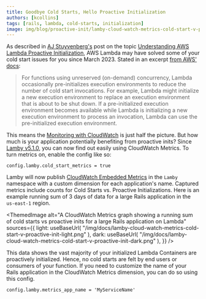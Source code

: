 ```yaml
---
title: Goodbye Cold Starts, Hello Proactive Initialization
authors: [kcollins]
tags: [rails, lambda, cold-starts, initialization]
image: img/blog/proactive-init/lamby-cloud-watch-metrics-cold-start-v-proactive-init-dark.png
---
```



As described in [AJ Stuyvenberg's](https://twitter.com/astuyve) post on the topic [Understanding AWS Lambda Proactive Initialization](https://aaronstuyvenberg.com/posts/understanding-proactive-initialization), AWS Lambda may have solved some of your cold start issues for you since March 2023. Stated in an excerpt [from AWS' docs](https://aaronstuyvenberg.com/posts/understanding-proactive-initialization):

> For functions using unreserved (on-demand) concurrency, Lambda occasionally pre-initializes execution environments to reduce the number of cold start invocations. For example, Lambda might initialize a new execution environment to replace an execution environment that is about to be shut down. If a pre-initialized execution environment becomes available while Lambda is initializing a new execution environment to process an invocation, Lambda can use the pre-initialized execution environment.

<!--truncate-->

This means the [Monitoring with CloudWatch](#monitoring-with-cloudwatch) is just half the picture. But how much is your application potentially benefiting from proactive inits? Since [Lamby v5.1.0](https://github.com/rails-lambda/lamby/pull/169), you can now find out easily using CloudWatch Metrics. To turn metrics on, enable the config like so:

```rails title="config/environments/production.rb"
config.lamby.cold_start_metrics = true
```

Lamby will now publish [CloudWatch Embedded Metrics](https://docs.aws.amazon.com/AmazonCloudWatch/latest/monitoring/CloudWatch_Embedded_Metric_Format.html) in the `Lamby` namespace with a custom dimension for each application's name. Captured metrics include counts for Cold Starts vs. Proactive Initializations. Here is an example running sum of 3 days of data for a large Rails application in the `us-east-1` region.

<ThemedImage
  alt="A CloudWatch Metrics graph showing a running sum of cold starts vs proactive inits for a large Rails application on Lambda"
  sources={{
    light: useBaseUrl(
      "/img/docs/lamby-cloud-watch-metrics-cold-start-v-proactive-init-light.png"
    ),
    dark: useBaseUrl(
      "/img/docs/lamby-cloud-watch-metrics-cold-start-v-proactive-init-dark.png"
    ),
  }}
/>

This data shows the vast majority of your initialized Lambda Containers are proactively initialized. Hence, no cold starts are felt by end users or consumers of your function. If you need to customize the name of your Rails application in the CloudWatch Metrics dimension, you can do so using this config.

```rails title="config/environments/production.rb"
config.lamby.metrics_app_name = 'MyServiceName'
```
